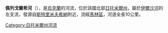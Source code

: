 '''佩列戈爾希河'''（{{lang-uk|Перегорщ}}），是[[烏克蘭|烏克蘭]]的河流，位於該國北部[[日托米爾州|日托米爾州]]，屬於[[伊爾沙河|伊爾沙河]]的左支流，發源自[[斯特里米夫希納|斯特里米夫希納]]附近，流經[[馬林區|馬林區]]，河道全長10公里。

{{DEFAULTSORT:Перегорщ}}
[[Category:日托米爾州河流|Category:日托米爾州河流]]

{{Ukraine-river-stub}}